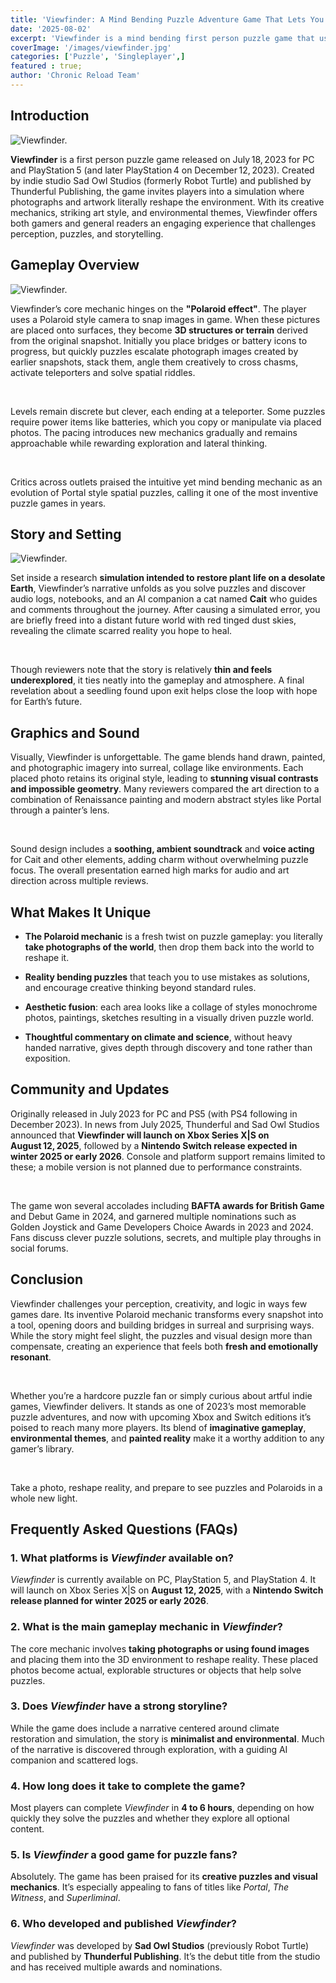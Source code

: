 ```yaml
---
title: 'Viewfinder: A Mind Bending Puzzle Adventure Game That Lets You Paint Reality'
date: '2025-08-02'
excerpt: 'Viewfinder is a mind bending first person puzzle game that uses a Polaroid style mechanic to reshape reality, offering unique visuals and creative gameplay challenges for players'
coverImage: '/images/viewfinder.jpg'
categories: ['Puzzle', 'Singleplayer',]
featured : true;
author: 'Chronic Reload Team'
---
```

## Introduction

![Viewfinder.](/images/viewfinder2.jpg)

**Viewfinder** is a first person puzzle game released on July 18, 2023 for PC and PlayStation 5 (and later PlayStation 4 on December 12, 2023). Created by indie studio Sad Owl Studios (formerly Robot Turtle) and published by Thunderful Publishing, the game invites players into a simulation where photographs and artwork literally reshape the environment. With its creative mechanics, striking art style, and environmental themes, Viewfinder offers both gamers and general readers an engaging experience that challenges perception, puzzles, and storytelling.


## Gameplay Overview

![Viewfinder.](/images/viewfinder3.jpg)

Viewfinder’s core mechanic hinges on the **"Polaroid effect"**. The player uses a Polaroid style camera to snap images in game. When these pictures are placed onto surfaces, they become **3D structures or terrain** derived from the original snapshot. Initially you place bridges or battery icons to progress, but quickly puzzles escalate photograph images created by earlier snapshots, stack them, angle them creatively to cross chasms, activate teleporters and solve spatial riddles.

&nbsp; 

Levels remain discrete but clever, each ending at a teleporter. Some puzzles require power items like batteries, which you copy or manipulate via placed photos. The pacing introduces new mechanics gradually and remains approachable while rewarding exploration and lateral thinking.

&nbsp; 

Critics across outlets praised the intuitive yet mind bending mechanic as an evolution of Portal style spatial puzzles, calling it one of the most inventive puzzle games in years.


## Story and Setting

![Viewfinder.](/images/viewfinder4.jpg)

Set inside a research **simulation intended to restore plant life on a desolate Earth**, Viewfinder’s narrative unfolds as you solve puzzles and discover audio logs, notebooks, and an AI companion a cat named **Cait** who guides and comments throughout the journey. After causing a simulated error, you are briefly freed into a distant future world with red tinged dust skies, revealing the climate scarred reality you hope to heal.

&nbsp; 

Though reviewers note that the story is relatively **thin and feels underexplored**, it ties neatly into the gameplay and atmosphere. A final revelation about a seedling found upon exit helps close the loop with hope for Earth’s future.


## Graphics and Sound

Visually, Viewfinder is unforgettable. The game blends hand drawn, painted, and photographic imagery into surreal, collage like environments. Each placed photo retains its original style, leading to **stunning visual contrasts and impossible geometry**. Many reviewers compared the art direction to a combination of Renaissance painting and modern abstract styles like Portal through a painter’s lens.

&nbsp; 

Sound design includes a **soothing, ambient soundtrack** and **voice acting** for Cait and other elements, adding charm without overwhelming puzzle focus. The overall presentation earned high marks for audio and art direction across multiple reviews.


## What Makes It Unique

- **The Polaroid mechanic** is a fresh twist on puzzle gameplay: you literally **take photographs of the world**, then drop them back into the world to reshape it.

- **Reality bending puzzles** that teach you to use mistakes as solutions, and encourage creative thinking beyond standard rules.

- **Aesthetic fusion**: each area looks like a collage of styles monochrome photos, paintings, sketches resulting in a visually driven puzzle world.

- **Thoughtful commentary on climate and science**, without heavy handed narrative, gives depth through discovery and tone rather than exposition.


## Community and Updates

Originally released in July 2023 for PC and PS5 (with PS4 following in December 2023). In news from July 2025, Thunderful and Sad Owl Studios announced that **Viewfinder will launch on Xbox Series X|S on August 12, 2025**, followed by a **Nintendo Switch release expected in winter 2025 or early 2026**. Console and platform support remains limited to these; a mobile version is not planned due to performance constraints.

&nbsp; 

The game won several accolades including **BAFTA awards for British Game** and Debut Game in 2024, and garnered multiple nominations such as Golden Joystick and Game Developers Choice Awards in 2023 and 2024. Fans discuss clever puzzle solutions, secrets, and multiple play throughs in social forums.


## Conclusion

Viewfinder challenges your perception, creativity, and logic in ways few games dare. Its inventive Polaroid mechanic transforms every snapshot into a tool, opening doors and building bridges in surreal and surprising ways. While the story might feel slight, the puzzles and visual design more than compensate, creating an experience that feels both **fresh and emotionally resonant**.

&nbsp; 

Whether you’re a hardcore puzzle fan or simply curious about artful indie games, Viewfinder delivers. It stands as one of 2023’s most memorable puzzle adventures, and now with upcoming Xbox and Switch editions it’s poised to reach many more players. Its blend of **imaginative gameplay**, **environmental themes**, and **painted reality** make it a worthy addition to any gamer’s library.

&nbsp; 

Take a photo, reshape reality, and prepare to see puzzles and Polaroids in a whole new light.

## Frequently Asked Questions (FAQs)

### 1. **What platforms is *Viewfinder* available on?**

*Viewfinder* is currently available on PC, PlayStation 5, and PlayStation 4. It will launch on Xbox Series X|S on **August 12, 2025**, with a **Nintendo Switch release planned for winter 2025 or early 2026**.

### 2. **What is the main gameplay mechanic in *Viewfinder*?**

The core mechanic involves **taking photographs or using found images** and placing them into the 3D environment to reshape reality. These placed photos become actual, explorable structures or objects that help solve puzzles.

### 3. **Does *Viewfinder* have a strong storyline?**

While the game does include a narrative centered around climate restoration and simulation, the story is **minimalist and environmental**. Much of the narrative is discovered through exploration, with a guiding AI companion and scattered logs.

### 4. **How long does it take to complete the game?**

Most players can complete *Viewfinder* in **4 to 6 hours**, depending on how quickly they solve the puzzles and whether they explore all optional content.

### 5. **Is *Viewfinder* a good game for puzzle fans?**

Absolutely. The game has been praised for its **creative puzzles and visual mechanics**. It’s especially appealing to fans of titles like *Portal*, *The Witness*, and *Superliminal*.

### 6. **Who developed and published *Viewfinder*?**

*Viewfinder* was developed by **Sad Owl Studios** (previously Robot Turtle) and published by **Thunderful Publishing**. It’s the debut title from the studio and has received multiple awards and nominations.
